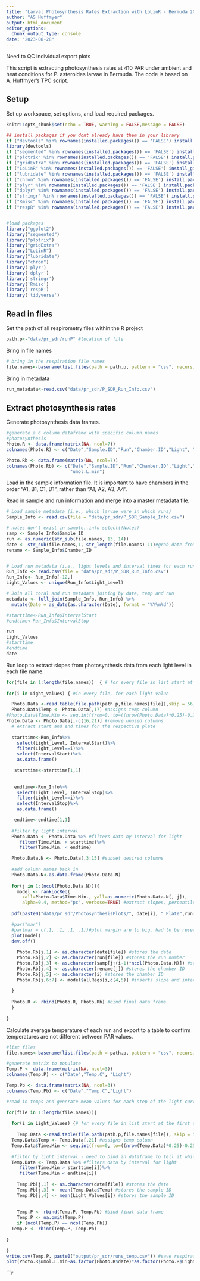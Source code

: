 ```yaml
---
title: "Larval Photosynthesis Rates Extraction with LoLinR - Bermuda 2023 ENCORE"
author: "AS Huffmyer"
output: html_document
editor_options:
  chunk_output_type: console
date: "2023-08-28"
---
```


Need to QC individual export plots 

This script is extracting photosynthesis rates at 410 PAR under ambient and heat conditions for P. asteroides larvae in Bermuda. The code is based on A. Huffmyer's TPC [script](https://github.com/AHuffmyer/larval_symbiont_TPC/blob/main/scripts/F1F2_sdr_extraction.Rmd).


## Setup  

Set up workspace, set options, and load required packages.
```r
knitr::opts_chunk$set(echo = TRUE, warning = FALSE,message = FALSE)
```

```r
## install packages if you dont already have them in your library
if ("devtools" %in% rownames(installed.packages()) == 'FALSE') install.packages('devtools') 
library(devtools)
if ("segmented" %in% rownames(installed.packages()) == 'FALSE') install.packages('segmented') 
if ("plotrix" %in% rownames(installed.packages()) == 'FALSE') install.packages('plotrix') 
if ("gridExtra" %in% rownames(installed.packages()) == 'FALSE') install.packages('gridExtra') 
if ("LoLinR" %in% rownames(installed.packages()) == 'FALSE') install_github('colin-olito/LoLinR') 
if ("lubridate" %in% rownames(installed.packages()) == 'FALSE') install.packages('lubridate') 
if ("chron" %in% rownames(installed.packages()) == 'FALSE') install.packages('chron') 
if ("plyr" %in% rownames(installed.packages()) == 'FALSE') install.packages('plyr') 
if ("dplyr" %in% rownames(installed.packages()) == 'FALSE') install.packages('dplyr') 
if ("stringr" %in% rownames(installed.packages()) == 'FALSE') install.packages('stringr') 
if ("Rmisc" %in% rownames(installed.packages()) == 'FALSE') install.packages('Rmisc') 
if ("respR" %in% rownames(installed.packages()) == 'FALSE') install.packages('respR') 


#load packages
library("ggplot2")
library("segmented")
library("plotrix")
library("gridExtra")
library("LoLinR")
library("lubridate")
library("chron")
library('plyr')
library('dplyr')
library('stringr')
library('Rmisc')
library('respR')
library('tidyverse')

```

## Read in files

Set the path of all respirometry files within the R project

```r
path.p<-"data/pr_sdr/runP" #location of file
```

Bring in file names
```r
# bring in the respiration file names
file.names<-basename(list.files(path = path.p, pattern = "csv", recursive = TRUE))
```

Bring in metadata
```r
run_metadata<-read.csv("data/pr_sdr/P_SDR_Run_Info.csv")
```

## Extract photosynthesis rates  

Generate photosynthesis data frames.
```r
#generate a 6 column dataframe with specific column names
#photosynthesis
Photo.R <- data.frame(matrix(NA, ncol=7))
colnames(Photo.R) <- c("Date","Sample.ID","Run","Chamber.ID","Light", "Intercept", "umol.L.min")

Photo.Rb <- data.frame(matrix(NA, ncol=7))
colnames(Photo.Rb) <- c("Date","Sample.ID","Run","Chamber.ID","Light","Intercept",
                        "umol.L.min")

```

Load in the sample information file. It is important to have chambers in the order "A1, B1, C1, D1", rather than "A1, A2, A3, A4".  

Read in sample and run information and merge into a master metadata file. 
```r
# Load sample metadata (i.e., which larvae were in which runs)
Sample_Info <- read.csv(file = "data/pr_sdr/P_SDR_Sample_Info.csv")

# notes don't exist in sample..info select(!Notes)
samp <- Sample_Info$Sample_ID
run <- as.numeric(str_sub(file.names, 13, 14))
date <- str_sub(file.names,1, str_length(file.names)-11)#grab date from file name
rename <- Sample_Info$Chamber_ID


# Load run metadata (i.e., light levels and interval times for each run)
Run_Info <- read.csv(file = "data/pr_sdr/P_SDR_Run_Info.csv")
Run_Info<- Run_Info[-12,]
Light_Values <- unique(Run_Info$Light_Level)

# Join all coral and run metadata joining by date, temp and run
metadata <- full_join(Sample_Info, Run_Info) %>%
  mutate(Date = as_date(as.character(Date), format = "%Y%m%d"))

#starttime<-Run_Info$IntervalStart
#endtime<-Run_Info$IntervalStop

```

```r
run
Light_Values
#starttime
#endtime
date
```

Run loop to extract slopes from photosynthesis data from each light level in each file name. 
```r

for(file in 1:length(file.names))  { # for every file in list start at the first and run this following function
  
for(i in Light_Values) { #in every file, for each light value 

  Photo.Data <-read.table(file.path(path.p,file.names[file]),skip = 56, header=T, sep=",", na.string="NA", fill = TRUE, as.is=TRUE, fileEncoding="latin1") #reads in the data files
  Photo.Data$Temp <- Photo.Data[,17] #assigns temp column
#Photo.Data$Time.Min <- seq.int(from=0, to=((nrow(Photo.Data)*0.25)-0.25), by = 0.25) #set time in min
Photo.Data <- Photo.Data[,-c(16,21)] #remove unused columns  
  # extract start and end times for the respective plate 
  
  starttime<-Run_Info%>%
    select(Light_Level, IntervalStart)%>%
    filter(Light_Level==i)%>%
    select(IntervalStart)%>%
    as.data.frame()

   starttime<-starttime[1,1]
   
   
   endtime<-Run_Info%>%
    select(Light_Level, IntervalStop)%>%
    filter(Light_Level==i)%>%
    select(IntervalStop)%>%
    as.data.frame()

   endtime<-endtime[1,1]
   
  #filter by light interval 
  Photo.Data <- Photo.Data %>% #filters data by interval for light 
     filter(Time.Min. > starttime)%>%
     filter(Time.Min. < endtime) 

  Photo.Data.N <- Photo.Data[,3:15] #subset desired columns
  
  #add column names back in 
  Photo.Data.N<-as.data.frame(Photo.Data.N)
  
  for(j in 1:(ncol(Photo.Data.N))){
    model <- rankLocReg(
      xall=Photo.Data$Time.Min., yall=as.numeric(Photo.Data.N[, j]), 
      alpha=0.4, method="pc", verbose=TRUE) #extract slopes, percentile rank method with minimum window size of 0.4. This means that in order to fit a slope, it has to encompass at least 40% of available datapoints. 
    
  pdf(paste0("data/pr_sdr/PhotosynthesisPlots/", date[i], "_Plate",run[file], "_", rename[j], "_light", Light_Values[i], "_regression.pdf")) #Your code for generating the plot goes here

  #par("mar")
  #par(mar = c(.1, .1, .1, .1))#plot margin are to big, had to be reset
  plot(model)
  dev.off()
    
    Photo.Rb[j,1] <- as.character(date[file]) #stores the date
    Photo.Rb[j,2] <- as.character(run[file]) #stores the run number
    Photo.Rb[j,3] <- as.character(samp[j+(i-1)*ncol(Photo.Data.N)]) #stores the sample ID
    Photo.Rb[j,4] <- as.character(rename[j]) #stores the chamber ID
    Photo.Rb[j,5] <- as.character(i) #stores the chamber ID
    Photo.Rb[j,6:7] <- model$allRegs[i,c(4,5)] #inserts slope and intercept in the dataframe
    
  }
  
  Photo.R <- rbind(Photo.R, Photo.Rb) #bind final data frame
  }
  
}
```
Calculate average temperature of each run and export to a table to confirm temperatures are not different between PAR values.    

```r

#list files 
file.names<-basename(list.files(path = path.p, pattern = "csv", recursive = TRUE)) 

#generate matrix to populate
Temp.P <- data.frame(matrix(NA, ncol=3))
colnames(Temp.P) <- c("Date","Temp.C", "Light")

Temp.Pb <- data.frame(matrix(NA, ncol=3))
colnames(Temp.Pb) <- c("Date","Temp.C","Light")

#read in temps and generate mean values for each step of the light curve 

for(file in 1:length(file.names)){ 
  
  for(i in Light_Values) {# for every file in list start at the first and run this following function
  
    Temp.Data <-read.table(file.path(path.p,file.names[file]), skip = 56, header=T, sep=",", na.string="NA", fill = TRUE, as.is=TRUE, fileEncoding="latin1") #reads in the data files
  Temp.Data$Temp <- Temp.Data[,21] #assigns temp column
  Temp.Data$Time.Min <- seq.int(from=0, to=((nrow(Temp.Data)*0.25)-0.25), by = 0.25) #set time in min
  
  #filter by light interval - need to bind in dataframe to tell it which start and end time to use 
  Temp.Data <- Temp.Data %>% #filters data by interval for light 
     filter(Time.Min > starttime[i])%>%
     filter(Time.Min < endtime[i]) 
  
    Temp.Pb[j,1] <- as.character(date[file]) #stores the date
    Temp.Pb[j,3] <- mean(Temp.Data$Temp) #stores the sample ID
    Temp.Pb[j,4] <- mean(Light_Values[i]) #stores the sample ID
    
    
    Temp.P <- rbind(Temp.P, Temp.Pb) #bind final data frame
    Temp.P <- na.omit(Temp.P)
    if (ncol(Temp.P) == ncol(Temp.Pb))
  Temp.P <- rbind(Temp.P, Temp.Pb)
  
}

}
write.csv(Temp.P, paste0("output/pr_sdr/runs_temp.csv")) #save respiration rate data
plot(Photo.R$umol.L.min~as.factor(Photo.R$date)*as.factor(Photo.R$Light), side = 2, las = 2, xlab="" )

```

```r
